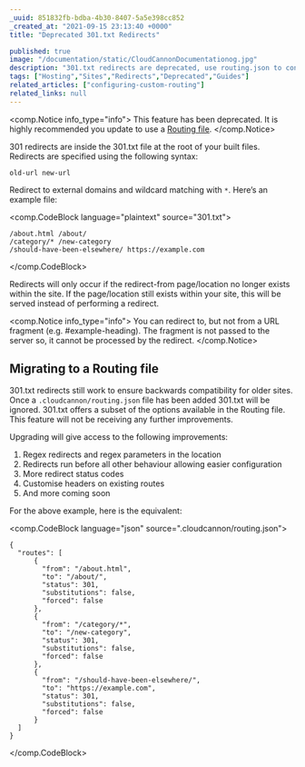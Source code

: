 ```yaml
---
_uuid: 851832fb-bdba-4b30-8407-5a5e398cc852
_created_at: "2021-09-15 23:13:40 +0000"
title: "Deprecated 301.txt Redirects"

published: true
image: "/documentation/static/CloudCannonDocumentationog.jpg"
description: "301.txt redirects are deprecated, use routing.json to configure this with more options."
tags: ["Hosting","Sites","Redirects","Deprecated","Guides"]
related_articles: ["configuring-custom-routing"]
related_links: null
---
```


<comp.Notice info_type="info">
  This feature has been deprecated. It is highly recommended you update to use a [Routing file](/documentation/articles/what-is-routing/).
</comp.Notice>

301 redirects are inside the 301.txt file at the root of your built files. Redirects are specified using the following syntax:

`old-url new-url`

Redirect to external domains and wildcard matching with `*`. Here’s an example file:

<comp.CodeBlock language="plaintext" source="301.txt">
```
/about.html /about/
/category/* /new-category
/should-have-been-elsewhere/ https://example.com
```
</comp.CodeBlock>

Redirects will only occur if the redirect-from page/location no longer exists within the site. If the page/location still exists within your site, this will be served instead of performing a redirect.

<comp.Notice info_type="info">
  You can redirect to, but not from a URL fragment (e.g. \#example-heading). The fragment is not passed to the server so, it cannot be processed by the redirect.
</comp.Notice>

## Migrating to a Routing file
301\.txt redirects still work to ensure backwards compatibility for older sites. Once a `.cloudcannon/routing.json` file has been added 301.txt will be ignored. 301.txt offers a subset of the options available in the Routing file. This feature will not be receiving any further improvements.

Upgrading will give access to the following improvements:

1. Regex redirects and regex parameters in the location
2. Redirects run before all other behaviour allowing easier configuration
3. More redirect status codes
4. Customise headers on existing routes
5. And more coming soon

For the above example, here is the equivalent:

<comp.CodeBlock language="json" source=".cloudcannon/routing.json">
```
{
  "routes": [
      {
        "from": "/about.html",
        "to": "/about/",
        "status": 301,
        "substitutions": false,
        "forced": false
      },
      {
        "from": "/category/*",
        "to": "/new-category",
        "status": 301,
        "substitutions": false,
        "forced": false
      },
      {
        "from": "/should-have-been-elsewhere/",
        "to": "https://example.com",
        "status": 301,
        "substitutions": false,
        "forced": false
      }
  ]
}
```
</comp.CodeBlock>
